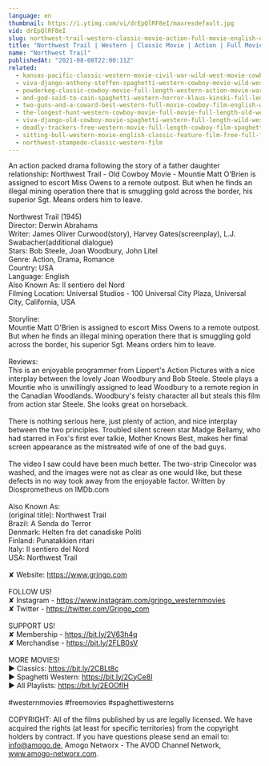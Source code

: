 ```yaml
---
language: en
thumbnail: https://i.ytimg.com/vi/drEpQlRF8eI/maxresdefault.jpg
vid: drEpQlRF8eI
slug: northwest-trail-western-classic-movie-action-full-movie-english-drama
title: "Northwest Trail | Western | Classic Movie | Action | Full Movie English | Drama"
name: "Northwest Trail"
publishedAt: "2021-08-08T22:00:11Z"
related:
  - kansas-pacific-classic-western-movie-civil-war-wild-west-movie-cowboys
  - viva-django-anthony-steffen-spaghetti-western-cowboy-movie-wild-west-english
  - powderkeg-classic-cowboy-movie-full-length-western-action-movie-war-english
  - and-god-said-to-cain-spaghetti-western-horror-klaus-kinski-full-length-western-movie
  - two-guns-and-a-coward-best-western-full-movie-cowboy-film-english-wild-west
  - the-longest-hunt-western-cowboy-movie-full-movie-full-length-old-western-free-film
  - viva-django-old-cowboy-movie-spaghetti-western-full-length-wild-west-full-movies
  - deadly-trackers-free-western-movie-full-length-cowboy-film-spaghetti-western-free-movie
  - sitting-bull-western-movie-english-classic-feature-film-free-full-flick-free-western-movies
  - northwest-stampede-classic-western-film
---
```


An action packed drama following the story of a father daughter relationship: Northwest Trail - Old Cowboy Movie - Mountie Matt O'Brien is assigned to escort Miss Owens to a remote outpost. But when he finds an illegal mining operation there that is smuggling gold across the border, his superior Sgt. Means orders him to leave.<br />
<br />
Northwest Trail (1945)<br />
Director: Derwin Abrahams<br />
Writer: James Oliver Curwood(story), Harvey Gates(screenplay), L.J. Swabacher(additional dialogue)<br />
Stars: Bob Steele, Joan Woodbury, John Litel<br />
Genre: Action, Drama, Romance<br />
Country: USA<br />
Language: English<br />
Also Known As: Il sentiero del Nord<br />
Filming Location: Universal Studios - 100 Universal City Plaza, Universal City, California, USA<br />
<br />
Storyline:<br />
Mountie Matt O'Brien is assigned to escort Miss Owens to a remote outpost. But when he finds an illegal mining operation there that is smuggling gold across the border, his superior Sgt. Means orders him to leave.<br />
<br />
Reviews:<br />
This is an enjoyable programmer from Lippert's Action Pictures with a nice interplay between the lovely Joan Woodbury and Bob Steele. Steele plays a Mountie who is unwillingly assigned to lead Woodbury to a remote region in the Canadian Woodlands. Woodbury's feisty character all but steals this film from action star Steele. She looks great on horseback.<br />
<br />
There is nothing serious here, just plenty of action, and nice interplay between the two principles. Troubled silent screen star Madge Bellamy, who had starred in Fox's first ever talkie, Mother Knows Best, makes her final screen appearance as the mistreated wife of one of the bad guys.<br />
<br />
The video I saw could have been much better. The two-strip Cinecolor was washed, and the images were not as clear as one would like, but these defects in no way took away from the enjoyable factor. Written by Diosprometheus on IMDb.com<br />
<br />
Also Known As:<br />
(original title): Northwest Trail<br />
Brazil: A Senda do Terror<br />
Denmark: Helten fra det canadiske Politi<br />
Finland: Punatakkien ritari<br />
Italy: Il sentiero del Nord<br />
USA: Northwest Trail<br />
<br />
✘ Website: https://www.grjngo.com<br />
<br />
FOLLOW US!<br />
✘ Instagram - https://www.instagram.com/grjngo_westernmovies<br />
✘ Twitter - https://twitter.com/Grjngo_com<br />
<br />
SUPPORT US!<br />
✘ Membership - https://bit.ly/2V63h4q<br />
✘ Merchandise - https://bit.ly/2FLB0sV<br />
<br />
MORE MOVIES! <br />
► Classics: https://bit.ly/2CBLt8c <br />
► Spaghetti Western: https://bit.ly/2CyCe8I <br />
► All Playlists: https://bit.ly/2EOOfIH <br />
<br />
#westernmovies #freemovies #spaghettiwesterns<br />
<br />
COPYRIGHT: All of the films published by us are legally licensed. We have acquired the rights (at least for specific territories) from the copyright holders by contract. If you have questions please send an email to: info@amogo.de, Amogo Networx - The AVOD Channel Network, www.amogo-networx.com.